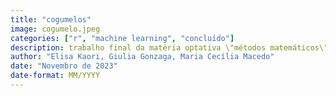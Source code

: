 ```yaml
---
title: "cogumelos"
image: cogumelo.jpeg
categories: ["r", "machine learning", "concluído"]
description: trabalho final da matéria optativa \"métodos matemáticos\" com enfoque em aprendizado de máquina realizado em grupo
author: "Elisa Kaori, Giulia Gonzaga, Maria Cecília Macedo"
date: "Novembro de 2023"
date-format: MM/YYYY
---
```


